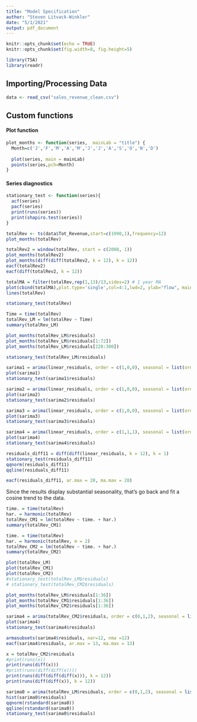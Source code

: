 ```yaml
---
title: "Model Specification"
author: "Steven Litvack-Winkler"
date: "5/1/2021"
output: pdf_document
---
```


```r
knitr::opts_chunk$set(echo = TRUE)
knitr::opts_chunk$set(fig.width=8, fig.height=5) 

library(TSA)
library(readr)
```

## Importing/Processing Data

```r
data <- read_csv("sales_revenue_clean.csv")
```
## Custom functions

#### Plot function
```r
plot_months <- function(series,  mainLab = "title") {
  Month=c('J','F','M','A','M','J','J','A','S','O','N','D')
  
  plot(series, main = mainLab)
  points(series,pch=Month)
}
```

#### Series diagnostics
```r
stationary_test <- function(series){
  acf(series)
  pacf(series)
  print(runs(series))
  print(shapiro.test(series))
}
```

```r
totalRev <- ts(data$Tot_Revenue,start=c(1990,1),frequency=12)
plot_months(totalRev)
```

```r
totalRev2 = window(totalRev, start = c(2008, 1))
plot_months(totalRev2)
plot_months(diff(diff(totalRev2, k = 12), k = 12))
eacf(totalRev2)
eacf(diff(totalRev2, k = 12))
```


```r
totalMA = filter(totalRev,rep(1,13)/13,sides=2) # 1 year MA
plot(cbind(totalMA),plot.type='single',col=4:1,lwd=2, ylab="flow", main = "Total MA" )
lines(totalRev)
```

```r
stationary_test(totalRev)
```

```r
Time = time(totalRev)
totalRev_LM = lm(totalRev ~ Time)
summary(totalRev_LM)
```

```r
plot_months(totalRev_LM$residuals)
plot_months(totalRev_LM$residuals[1:72])
plot_months(totalRev_LM$residuals[228:300])
```

```r
stationary_test(totalRev_LM$residuals)
```

```r
sarima1 = arima(linear_residuals, order = c(1,0,0), seasonal = list(order = c(0,1,0)))
plot(sarima1)
stationary_test(sarima1$residuals)
```

```r
sarima2 = arima(linear_residuals, order = c(1,0,0), seasonal = list(order = c(0,1,1)))
plot(sarima2)
stationary_test(sarima2$residuals)
```

```r
sarima3 = arima(linear_residuals, order = c(1,0,0), seasonal = list(order = c(1,1,1)))
plot(sarima3)
stationary_test(sarima3$residuals)
```

```r
sarima4 = arima(linear_residuals, order = c(1,1,1), seasonal = list(order = c(1,1,1)))
plot(sarima4)
stationary_test(sarima4$residuals)
```

```r
residuals_diff11 = diff(diff(linear_residuals, k = 12), k = 1)
stationary_test(residuals_diff11)
qqnorm(residuals_diff11)
qqline(residuals_diff11)
```


```r
eacf(residuals_diff11, ar.max = 28, ma.max = 28)
```

Since the results display substantial seasonality, that's go back and fit a cosine trend to the data.

```r
time. = time(totalRev)
har. = harmonic(totalRev)
totalRev_CM1 = lm(totalRev ~ time. + har.)
summary(totalRev_CM1)
```

```r
time. = time(totalRev)
har. = harmonic(totalRev, m = 2)
totalRev_CM2 = lm(totalRev ~ time. + har.)
summary(totalRev_CM2)
```


```r
plot(totalRev_LM)
plot(totalRev_CM1)
plot(totalRev_CM2)
#stationary_test(totalRev_LM$residuals)
# stationary_test(totalRev_CM2$residuals)
```

```r
plot_months(totalRev_LM$residuals[1:36])
plot_months(totalRev_CM1$residuals[1:36])
plot_months(totalRev_CM2$residuals[1:36])
```

```r
sarima4 = arima(totalRev_CM2$residuals, order = c(0,1,2), seasonal = list(order = c(1,1,1)))
plot(sarima4)
stationary_test(sarima4$residuals)
```

```r
armasubsets(sarima4$residuals, nar=12, nma =12)
eacf(sarima4$residuals, ar.max = 13, ma.max = 13)
```

```r
x = totalRev_CM2$residuals
#print(runs(x))
print(runs(diff(x)))
#print(runs(diff(diff(x))))
print(runs(diff(diff(diff(x))), k = 12))
print(runs(diff(diff(x)), k = 12))
```

```r
sarima0 = arima(totalRev_LM$residuals, order = c(0,1,2), seasonal = list(order=c(0,1,1),period= 12))
hist(sarima0$residuals)
qqnorm(rstandard(sarima0))
qqline(rstandard(sarima0))
stationary_test(sarima0$residuals)
```

